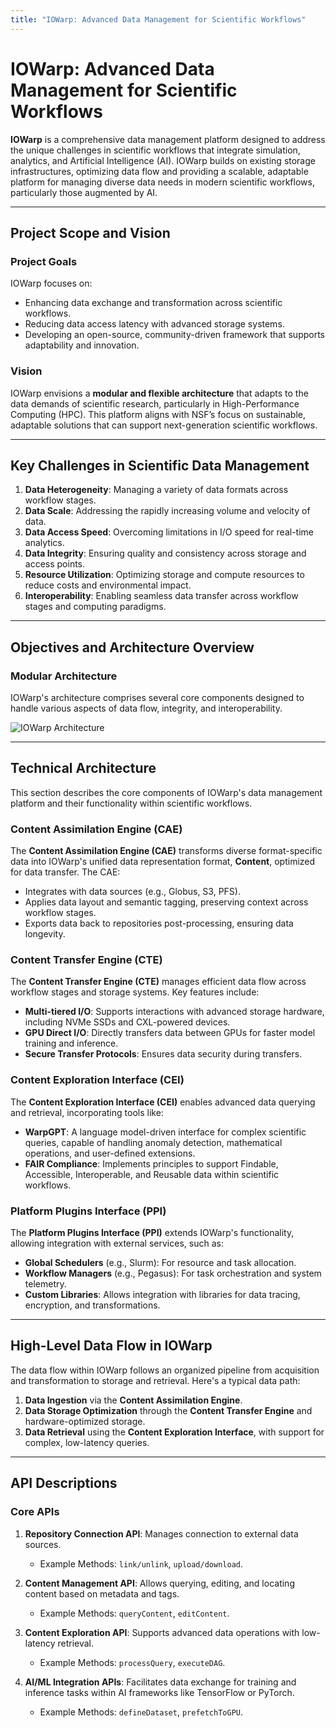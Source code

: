 ```yaml
---
title: "IOWarp: Advanced Data Management for Scientific Workflows"
---
```



# IOWarp: Advanced Data Management for Scientific Workflows

<ProjectBadges projectId="iowarp" />

**IOWarp** is a comprehensive data management platform designed to address the unique challenges in scientific
workflows that integrate simulation, analytics, and Artificial Intelligence (AI). IOWarp builds on existing
storage infrastructures, optimizing data flow and providing a scalable, adaptable platform for managing diverse
data needs in modern scientific workflows, particularly those augmented by AI.

---

## Project Scope and Vision

### Project Goals

IOWarp focuses on:

- Enhancing data exchange and transformation across scientific workflows.
- Reducing data access latency with advanced storage systems.
- Developing an open-source, community-driven framework that supports adaptability and innovation.

### Vision

IOWarp envisions a **modular and flexible architecture** that adapts to the data demands of scientific research, particularly in High-Performance Computing (HPC). This platform aligns with NSF’s focus on sustainable, adaptable solutions that can support next-generation scientific workflows.

---

## Key Challenges in Scientific Data Management

1. **Data Heterogeneity**: Managing a variety of data formats across workflow stages.
2. **Data Scale**: Addressing the rapidly increasing volume and velocity of data.
3. **Data Access Speed**: Overcoming limitations in I/O speed for real-time analytics.
4. **Data Integrity**: Ensuring quality and consistency across storage and access points.
5. **Resource Utilization**: Optimizing storage and compute resources to reduce costs and environmental impact.
6. **Interoperability**: Enabling seamless data transfer across workflow stages and computing paradigms.

---

## Objectives and Architecture Overview

### Modular Architecture

IOWarp's architecture comprises several core components designed to handle various aspects of data flow,
integrity, and interoperability.

![IOWarp Architecture](/img/projects/iowarp/architecture.svg)

---

## Technical Architecture

This section describes the core components of IOWarp's data management platform and their functionality
within scientific workflows.

### Content Assimilation Engine (CAE)

The **Content Assimilation Engine (CAE)** transforms diverse format-specific data into IOWarp's unified
data representation format, **Content**, optimized for data transfer. The CAE:

- Integrates with data sources (e.g., Globus, S3, PFS).
- Applies data layout and semantic tagging, preserving context across workflow stages.
- Exports data back to repositories post-processing, ensuring data longevity.

### Content Transfer Engine (CTE)

The **Content Transfer Engine (CTE)** manages efficient data flow across workflow stages and storage systems.
Key features include:

- **Multi-tiered I/O**: Supports interactions with advanced storage hardware, including NVMe SSDs and CXL-powered devices.
- **GPU Direct I/O**: Directly transfers data between GPUs for faster model training and inference.
- **Secure Transfer Protocols**: Ensures data security during transfers.

### Content Exploration Interface (CEI)

The **Content Exploration Interface (CEI)** enables advanced data querying and retrieval, incorporating tools like:

- **WarpGPT**: A language model-driven interface for complex scientific queries, capable of handling anomaly detection, mathematical operations, and user-defined extensions.
- **FAIR Compliance**: Implements principles to support Findable, Accessible, Interoperable, and Reusable data within scientific workflows.

### Platform Plugins Interface (PPI)

The **Platform Plugins Interface (PPI)** extends IOWarp's functionality, allowing integration with external
services, such as:

- **Global Schedulers** (e.g., Slurm): For resource and task allocation.
- **Workflow Managers** (e.g., Pegasus): For task orchestration and system telemetry.
- **Custom Libraries**: Allows integration with libraries for data tracing, encryption, and transformations.

---

## High-Level Data Flow in IOWarp

The data flow within IOWarp follows an organized pipeline from acquisition and transformation to storage and retrieval.
Here's a typical data path:

1. **Data Ingestion** via the **Content Assimilation Engine**.
2. **Data Storage Optimization** through the **Content Transfer Engine** and hardware-optimized storage.
3. **Data Retrieval** using the **Content Exploration Interface**, with support for complex, low-latency queries.

---

## API Descriptions

### Core APIs

1. **Repository Connection API**: Manages connection to external data sources.

   - Example Methods: `link/unlink`, `upload/download`.

2. **Content Management API**: Allows querying, editing, and locating content based on metadata and tags.

   - Example Methods: `queryContent`, `editContent`.

3. **Content Exploration API**: Supports advanced data operations with low-latency retrieval.

   - Example Methods: `processQuery`, `executeDAG`.

4. **AI/ML Integration APIs**: Facilitates data exchange for training and inference tasks within AI frameworks like TensorFlow or PyTorch.
   - Example Methods: `defineDataset`, `prefetchToGPU`.
